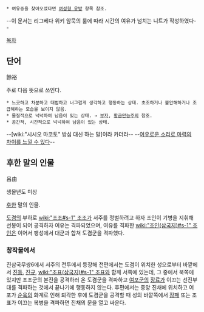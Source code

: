 * 여유증을 찾아오셨다면 [[여성형 유방]] 항목 참조.

--이 문서는 리그베다 위키 암묵의 룰에 따라 시간의 여유가 넘치는 니트가 작성하였다--

[[목차]]
== 단어 ==
餘裕

주로 다음 뜻으로 쓰인다.
 * 느긋하고 차분하고 대범하고 너그럽게 생각하고 행동하는 상태. 초조하거나 불안해하거나 조급해하는 모습을 보이지 않음.
 * 물질적으로 넉넉하여 남음이 있는 상태. → [[부자]], [[황금만능주의]] 참조.
 * 공간적, 시간적으로 넉넉하여 남음이 있는 상태.

--[wiki:"시시오 마코토" 방심 대신 하는 말]이라 카더라--
--[[코만도(영화)|여유로운 소리로 마력의 차이를 느낄 수 있다]]--

== 후한 말의 인물 ==
呂由

생몰년도 미상

[[후한]] 말의 인물.

[[도겸]]의 부하로 [[wiki:"조조#s-1" 조조]]가 서주를 정벌하려고 하자 조인이 기병을 지휘해 선봉이 되어 공격하자 여유는 격파되었으며, 여유를 격파한 [[wiki:"조인(삼국지)#s-1" 조인]]은 이어서 팽성에서 대군과 합쳐 도겸군을 격파했다.

=== 창작물에서 ===
진삼국무쌍6에서 서주의 전투에서 등장해 전편에서는 도겸이 위치한 성으로부터 바깥에서 [[진등]], [[진규]], [[wiki:"조표(삼국지)#s-1" 조표]]와 함께 서쪽에 있는데, 그 중에서 북쪽에 있지만 조조군의 본진을 공격하러 온 도겸군을 격파하고 [[여포]]군의 [[장료]]가 이끄는 선진부대를 격파하는 것에서 끝나기에 행동하지 않는다. 후편에서는 중앙 진채에 위치하고 여포가 [[순욱]]의 화계로 인해 퇴각한 후에 도겸군을 공격할 때 성의 바깥쪽에서 [[장패]] 또는 조표가 이끄는 복병을 격파하면 진채의 문을 열고 싸운다.
